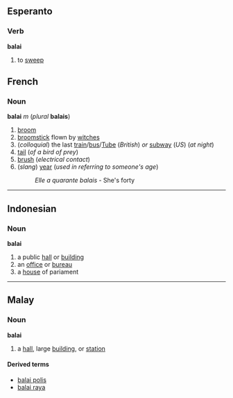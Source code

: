 ==Esperanto==
===Verb===
'''balai'''
#to [[sweep]]

==French==
===Noun===
'''balai''' ''m'' (''plural'' '''balais''')

#[[broom]]
#[[broomstick]] flown by [[witch]]es
#(''colloquial'') the last [[train]]/[[bus]]/[[Tube]] (''British'') ''or'' [[subway]] (''US'') (''at night'')
#[[tail]] (''of a bird of prey'')
#[[brush]] (''electrical contact'')
#(''slang'') [[year]] (''used in referring to someone's age'')
#:''Elle a quarante balais'' - She's forty

----

==Indonesian==
===Noun===
'''balai'''

# a public [[hall]] or [[building]]
# an [[office]] or [[bureau]]
# a [[house]] of pariament

----

==Malay==
===Noun===
'''balai'''

# a [[hall]], large [[building]], or [[station]]

====Derived terms====
*[[balai polis]]
*[[balai raya]]